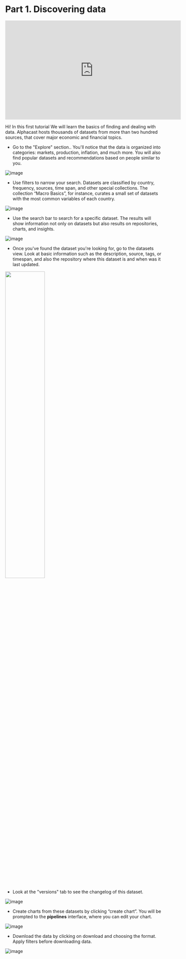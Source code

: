 # Part 1. Discovering data

<iframe width="560" height="315" src="https://www.youtube.com/embed/mWtwOKKWYcg" title="YouTube video player" frameborder="0" allow="accelerometer; autoplay; clipboard-write; encrypted-media; gyroscope; picture-in-picture; web-share" allowfullscreen></iframe>


Hi! In this first tutorial We will learn the basics of finding and dealing with data. Alphacast hosts thousands of datasets from more than two hundred sources, that cover major economic and financial topics.


- Go to the "Explore" section.. You'll notice that the data is organized into categories: markets, production, inflation, and much more. You will also find popular datasets and recommendations based on people similar to you.

![image](https://user-images.githubusercontent.com/25038044/219783096-d8ab34dc-64e0-4325-ba3c-af256a562170.png)

- Use filters to narrow your search. Datasets are classified by country, frequency, sources, time span, and other special collections. The collection “Macro Basics”, for instance, curates a small set of datasets with the most common variables of each country.

![image](https://user-images.githubusercontent.com/25038044/219783223-8e0a19c7-82c6-451f-aecd-efc3e817f6aa.png)

- Use the search bar to search for a specific dataset. The results will show information not only on datasets but also results on repositories, charts, and insights. 

![image](https://user-images.githubusercontent.com/25038044/219864223-046c53e2-c9be-4e83-b94f-1fb597b7d85d.png)

- Once you've found the dataset you're looking for, go to the datasets view. Look at basic information such as the description, source, tags, or timespan, and also the repository where this dataset is and when was it last updated.

<img src="https://user-images.githubusercontent.com/25038044/219783659-fad74b49-53bd-4364-9e0a-578a4f35a595.png"  width="50%">

- Look at the "versions" tab to see the changelog of this dataset.

![image](https://user-images.githubusercontent.com/25038044/219864260-cd45c118-5660-4e9f-90f6-16c94299ea49.png)

- Create charts from these datasets by clicking “create chart”. You will be prompted to the **pipelines** interface, where you can edit your chart. 

![image](https://user-images.githubusercontent.com/25038044/219864286-00663f40-d55b-4484-9547-65a04bf7f1fd.png)

- Download the data by clicking on download and choosing the format. Apply filters before downloading data.

![image](https://user-images.githubusercontent.com/25038044/219864302-927ec710-9751-418d-bb6f-cf8d10dee824.png)



